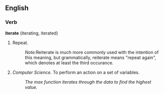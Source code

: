 ==English==
===Verb===
'''iterate''' (iterating, iterated)
# Repeat.
#:''Note:''Reiterate is much more commonly used with the intention of this meaning, but grammatically, reiterate means "repeat again", which denotes at least the third occurance.
# ''Computer Science.'' To perform an action on a set of variables.
#:''The max function iterates through the data to find the highest value.''